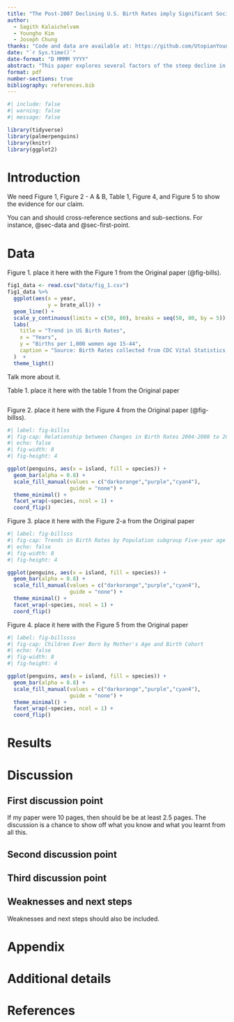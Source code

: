 ---
title: "The Post-2007 Declining U.S. Birth Rates imply Significant Societal Shifts in the U.S."
author: 
  - Sagith Kalaichelvam
  - Youngho Kim
  - Joseph Chung
thanks: "Code and data are available at: https://github.com/UtopianYoungChung/Paper2.git"
date: "`r Sys.time()`"
date-format: "D MMMM YYYY"
abstract: "This paper explores several factors of the steep decline in birth rates in the United States between 2007 and 2020. The decline in U.S. birth rates offers some significant insights into U.S. society. Changes in birth patterns among recent young adult women moving through the childbearing age group can be directly related to the decline in birth rate from a purely statistical standpoint. In this paper, we decompose the decline in birth rates into between - and within - demographic groups. We then argue that any other economic, policy or social factor that has changed since 2007 does not contribute much to the decline. We also provide evidence that the steep drop in birth rates could be attributed to recent young adults' shifting interests. These shifting priorities represent changes in young adults' preferences regarding having children and aspirations for life. Resonating with the original paper, we conclude with a brief discussion of the implications of the declining birth rate in the United States and its impact on society as an entirety."
format: pdf
number-sections: true
bibliography: references.bib
---

```{r}
#| include: false
#| warning: false
#| message: false

library(tidyverse)
library(palmerpenguins)
library(knitr)
library(ggplot2)
```

# Introduction

We need Figure 1, Figure 2 - A & B, Table 1, Figure 4, and Figure 5 to show the evidence for our claim.

You can and should cross-reference sections and sub-sections. For instance, @sec-data and @sec-first-point.

# Data {#sec-data}

Figure 1. place it here with the Figure 1 from the Original paper (@fig-bills).

```{r}
fig1_data <- read.csv("data/fig_1.csv")
fig1_data %>%
  ggplot(aes(x = year,
             y = brate_all)) +
  geom_line() +
  scale_y_continuous(limits = c(50, 80), breaks = seq(50, 80, by = 5)) +
  labs(
    title = "Trend in US Birth Rates",
    x = "Years",
    y = "Births per 1,000 women age 15-44",
    caption = "Source: Birth Rates collected from CDC Vital Statistics Births Reports for 2015, 2019 and 2020."
  )  +
  theme_light()
```

Talk more about it.

Table 1. place it here with the table 1 from the Original paper

```{r}


```

Figure 2. place it here with the Figure 4 from the Original paper (@fig-billss).

```{r}
#| label: fig-billss
#| fig-cap: Relationship between Changes in Birth Rates 2004-2008 to 2014-2019
#| echo: false
#| fig-width: 8
#| fig-height: 4

ggplot(penguins, aes(x = island, fill = species)) +
  geom_bar(alpha = 0.8) +
  scale_fill_manual(values = c("darkorange","purple","cyan4"),
                    guide = "none") +
  theme_minimal() +
  facet_wrap(~species, ncol = 1) +
  coord_flip()
```

Figure 3. place it here with the Figure 2-a from the Original paper
```{r}
#| label: fig-billsss
#| fig-cap: Trends in Birth Rates by Population subgroup Five-year age group
#| echo: false
#| fig-width: 8
#| fig-height: 4

ggplot(penguins, aes(x = island, fill = species)) +
  geom_bar(alpha = 0.8) +
  scale_fill_manual(values = c("darkorange","purple","cyan4"),
                    guide = "none") +
  theme_minimal() +
  facet_wrap(~species, ncol = 1) +
  coord_flip()
```

Figure 4. place it here with the Figure 5 from the Original paper
```{r}
#| label: fig-billssss
#| fig-cap: Children Ever Born by Mother's Age and Birth Cohort
#| echo: false
#| fig-width: 8
#| fig-height: 4

ggplot(penguins, aes(x = island, fill = species)) +
  geom_bar(alpha = 0.8) +
  scale_fill_manual(values = c("darkorange","purple","cyan4"),
                    guide = "none") +
  theme_minimal() +
  facet_wrap(~species, ncol = 1) +
  coord_flip()

```

# Results

# Discussion

## First discussion point {#sec-first-point}

If my paper were 10 pages, then should be be at least 2.5 pages. The discussion is a chance to show off what you know and what you learnt from all this.

## Second discussion point

## Third discussion point

## Weaknesses and next steps

Weaknesses and next steps should also be included.

\newpage

\appendix

# Appendix {.unnumbered}

# Additional details

\newpage

# References
